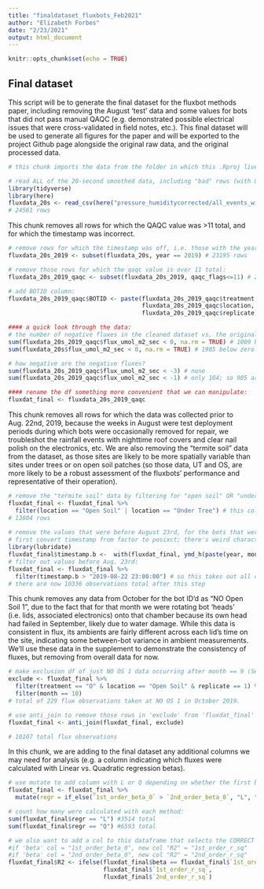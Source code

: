 ```yaml
---
title: "finaldataset_fluxbots_Feb2021"
author: "Elizabeth Forbes"
date: "2/23/2021"
output: html_document
---
```


```r
knitr::opts_chunk$set(echo = TRUE)
```

## Final dataset

This script will be to generate the final dataset for the fluxbot methods paper, including removing the August 'test' data and some values for bots that did not pass manual QAQC (e.g. demonstrated possible electrical issues that were cross-validated in field notes, etc.). This final dataset will be used to generate all figures for the paper and will be exported to the project Github page alongside the original raw data, and the original processed data.

```r
# this chunk imports the data from the folder in which this .Rproj lives (where it was copied from the desktop clone of the Github repo, on Elizabeth's computer).

# read ALL of the 20-second smoothed data, including "bad" rows (with QAQC > 11), as a tibble: 
library(tidyverse)
library(here)
fluxdata_20s <- read_csv(here("pressure_humiditycorrected/all_events_with_bad_20.csv"))
# 24561 rows
```
This chunk removes all rows for which the QAQC value was >11 total, and for which the timestamp was incorrect.
```r
# remove rows for which the timestamp was off, i.e. those with the year incorrect:
fluxdata_20s_2019 <- subset(fluxdata_20s, year == 2019) # 23195 rows

# remove those rows for which the qaqc value is over 11 total:
fluxdata_20s_2019_qaqc <- subset(fluxdata_20s_2019, qaqc_flags<=11) # 21729 rows

# add BOTID column:
fluxdata_20s_2019_qaqc$BOTID <- paste(fluxdata_20s_2019_qaqc$treatment, " ", 
                                      fluxdata_20s_2019_qaqc$location, " ", 
                                      fluxdata_20s_2019_qaqc$replicate)

#### a quick look through the data:
# the number of negative fluxes in the cleaned dataset vs. the original dataset:
sum(fluxdata_20s_2019_qaqc$flux_umol_m2_sec < 0, na.rm = TRUE) # 1009 below zero in 'clean'
sum(fluxdata_20s$flux_umol_m2_sec < 0, na.rm = TRUE) # 1985 below zero in 'full'

# how negative are the negative fluxes?
sum(fluxdata_20s_2019_qaqc$flux_umol_m2_sec < -3) # none
sum(fluxdata_20s_2019_qaqc$flux_umol_m2_sec < -1) # only 104; so 905 are between 0 and -1

#### rename the df something more convenient that we can manipulate:
fluxdat_final <- fluxdata_20s_2019_qaqc
```

This chunk removes all rows for which the data was collected prior to Aug. 22nd, 2019, because the weeks in August were test deployment periods during which bots were occasionally removed for repair, we troubleshot the rainfall events with nighttime roof covers and clear nail polish on the electronics, etc. We are also removing the "termite soil" data from the dataset, as those sites are likely to be more spatially variable than sites under trees or on open soil patches (so those data, UT and OS, are more likely to be a robust assessment of the fluxbots' performance and representative of their operation).
```r

# remove the "termite soil" data by filtering for "open soil" OR "under tree":
fluxdat_final <- fluxdat_final %>% 
  filter(location == "Open Soil" | location == "Under Tree") # this col OR that col
# 13804 rows
  
# remove the values that were before August 23rd, for the bots that were recalibrated or for which the hardware was replaced on the 21st or 22nd:
# first convert timestamp from factor to posixct; there's weird characters in it so it'll take a workaround sadly:
library(lubridate)
fluxdat_final$timestamp.b <-  with(fluxdat_final, ymd_h(paste(year, month, day, hour, sep= ' ')))
# filter out values before Aug. 23rd:
fluxdat_final <- fluxdat_final %>% 
  filter(timestamp.b > "2019-08-22 23:00:00") # so this takes out all data on or before August 22nd, 2019.
# there are now 10336 observations total after this step

```

This chunk removes any data from October for the bot ID'd as "NO Open Soil 1", due to the fact that for that month we were rotating bot 'heads' (i.e. lids, associated electronics) onto that chamber because its own head had failed in September, likely due to water damage. While this data is consistent in flux, its ambients are fairly different across each lid's time on the site, indicating some between-bot variance in ambient measurements. We'll use these data in the supplement to demonstrate the consistency of fluxes, but removing from overall data for now.
```r

# make exclusion df of just NO OS 1 data occurring after month == 9 (September), i.e. October data:
exclude <- fluxdat_final %>% 
  filter(treatment == "O" & location == "Open Soil" & replicate == 1) %>% # this col==this AND this other col==this...
  filter(month == 10)
# total of 229 flux observations taken at NO OS 1 in October 2019.

# use anti_join to remove those rows in 'exclude' from 'fluxdat_final' (dplyr):
fluxdat_final <- anti_join(fluxdat_final, exclude)

# 10107 total flux observations
```

In this chunk, we are adding to the final dataset any additional columns we may need for analysis (e.g. a column indicating which fluxes were calculated with Linear vs. Quadratic regression betas).
```r
# use mutate to add column with L or Q depending on whether the first beta is larger than the second beta; this designation indicates whether the flux was calculated with the slope from the linear (L) regression, or the quadratic (Q). The terms: the logical statement, what to label if the logical statement is true, and what to label if the logical statement is false.
fluxdat_final <- fluxdat_final %>% 
  mutate(regr = if_else(`1st_order_beta_0` > `2nd_order_beta_0`, "L", "Q"))

# count how many were calculated with each method:
sum(fluxdat_final$regr == "L") #3514 total
sum(fluxdat_final$regr == "Q") #6593 total

# we also want to add a col to this dataframe that selects the CORRECT R2 value (e.g. the one that coordinates with the beta value that was ultimately selected; linear or quadratic)
#if 'beta' col = "1st_order_beta_0", new col "R2" = "1st_order_r_sq"
#if 'beta' col = "2nd_order_beta_0", new col "R2" = "2nd_order_r_sq"
fluxdat_final$R2 <- ifelse(fluxdat_final$beta == fluxdat_final$`1st_order_beta_0`,
                           fluxdat_final$`1st_order_r_sq`, 
                           fluxdat_final$`2nd_order_r_sq`)
```

